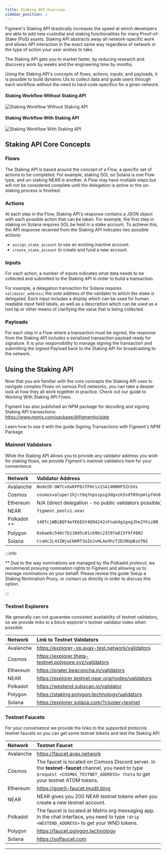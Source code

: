 ```yaml
---
title: Staking API Overview
sidebar_position: 1
---
```




Figment's Staking API drastically increases the speed at which developers are able to add new custodial and staking functionalities for many Proof-of-Stake (PoS) assets. Staking API abstracts away all network-specific work and allows API interaction in the exact same way regardless of network or the type of action your user wishes to take.

The Staking API gets you to market faster, by reducing research and discovery work by weeks and the engineering time by months.

Using the Staking API's concepts of flows, actions, inputs, and payloads, it is possible to build dynamic UIs to collect data and guide users through each workflow without the need to hard code specifics for a given network.

#### Staking Workflow Without Staking API

<img
  src={img1}
  alt="Staking Workflow Without Staking API"
  className="inline-image"
/>

#### Staking Workflow With Staking API

<img
  src={img2}
  alt="Staking Workflow With Staking API"
  className="inline-image"
/>

## Staking API Core Concepts

### Flows

The Staking API is based around the concept of a Flow, a specific set of actions to be completed. For example, staking SOL on Solana is one Flow type, and un-staking NEAR is another.
A Flow may have multiple steps but will not be considered complete until the delegation is active or the un-staking process is finished.

### Actions

At each step in the Flow, Staking API's response contains a JSON object with each possible action that can be taken. For example, the first step in staking on Solana requires SOL be held in a stake account. To achieve this, the API response received from the Staking API indicates two possible actions:

- `assign_stake_account` to use an existing inactive account.
- `create_stake_account` to create and fund a new account.

### Inputs

For each action, a number of inputs indicates what data needs to be collected and submitted to the Staking API in order to build a transaction.

For example, a delegation transaction for Solana requires `validator_address`; the vote address of the validator to which the stake is delegated.
Each input includes a display which can be used for human readable input field labels, as well as a description which can be used as a tool tip or other means of clarifying the value that is being collected.

### Payloads

For each step in a Flow where a transaction must be signed, the response from the Staking API includes a serialized transaction payload ready for signature. It is your responsibility to manage signing the transaction and submitting the signed Payload back to the Staking API for broadcasting to the network.

## Using the Staking API

Now that you are familiar with the core concepts the Staking API uses to navigate complex Flows on various PoS networks, you can take a deeper look at how they all work together in practice. Check out our guide to <Link to="/guides/staking-api/working-with-staking-api-flows">Working With Staking API Flows</Link>.

Figment has also published an NPM package for decoding and signing Staking API transactions: https://www.npmjs.com/package/@figmentio/slate

Learn how to use it with the guide <Link to="/guides/staking-api/figment-signing-transactions">Signing Transactions with Figment's NPM Package</Link>

### Mainnet Validators

While the Staking API allows you to provide any validator address you wish for staking flows, we provide Figment's mainnet validators here for your convenience.

| Network       | Validator Address                                                                                                                                                       |
| :------------ | :---------------------------------------------------------------------------------------------------------------------------------------------------------------------- |
| Avalanche     | <Link to="https://subnets.avax.network/validators/NodeID-GW7CvXwkPFDsfFHrix1SA148NHF5ZnSXs">`NodeID-GW7CvXwkPFDsfFHrix1SA148NHF5ZnSXs`</Link>                           |
| Cosmos        | <Link to="https://www.mintscan.io/cosmos/validators/cosmosvaloper1hjct6q7npsspsg3dgvzk3sdf89spmlpfdn6m9d">`cosmosvaloper1hjct6q7npsspsg3dgvzk3sdf89spmlpfdn6m9d`</Link> |
| Ethereum      | N/A (direct delegation - no public validators possible)                                                                                                                 |
| NEAR          | <Link to="https://explorer.near.org/accounts/figment.poolv1.near">`figment.poolv1.near`</Link>                                                                          |
| Polkadot \*\* | <Link to="https://polkadot.subscan.io/account/148TcjWBiBQT4oYE6EGY4Q94242sFnaG4g1gogJhe2Yhiz8N">`148TcjWBiBQT4oYE6EGY4Q94242sFnaG4g1gogJhe2Yhiz8N`</Link>               |
| Polygon       | <Link to="https://staking.polygon.technology/validators/87">`0x6ae6c540c7b110d5c01cb9bc23297a013f9f4982`</Link>                                                         |
| Solana        | <Link to="https://explorer.solana.com/address/CcaHc2L43ZWjwCHART3oZoJvHLAe9hzT2DJNUpBzoTN1">`CcaHc2L43ZWjwCHART3oZoJvHLAe9hzT2DJNUpBzoTN1`</Link>                       |

:::info

\*\* Due to the way nominations are managed by the Polkadot protocol, we recommend proxying nomination rights to Figment and allowing us to manage nominations on your behalf. Please review the guide <Link to="/guides/staking-api/polkadot/nomination-proxy">Setup a Staking Nomination Proxy</Link>, or <Link to="mailto:staking@figment.io">contact us directly</Link> in order to discuss this option.

:::

### Testnet Explorers

We generally can not guarantee consistent availability of testnet validators, so we provide links to a block explorer's testnet validator index when possible.

| Network   | Link to Testnet Validators                                                                                                      |
| :-------- | :------------------------------------------------------------------------------------------------------------------------------ |
| Avalanche | <Link to="https://explorer-xp.avax-test.network/validators">https://explorer-xp.avax-test.network/validators</Link>             |
| Cosmos    | <Link to="https://explorer.theta-testnet.polypore.xyz/validators">https://explorer.theta-testnet.polypore.xyz/validators</Link> |
| Ethereum  | <Link to="https://prater.beaconcha.in/validators">https://prater.beaconcha.in/validators</Link>                                 |
| NEAR      | <Link to="https://explorer.testnet.near.org/nodes/validators">https://explorer.testnet.near.org/nodes/validators</Link>         |
| Polkadot  | <Link to="https://westend.subscan.io/validator">https://westend.subscan.io/validator</Link>                                     |
| Polygon   | <Link to="https://staking.polygon.technology/validators">https://staking.polygon.technology/validators</Link>                   |
| Solana    | <Link to="https://explorer.solana.com/?cluster=testnet">https://explorer.solana.com/?cluster=testnet</Link>                     |

### Testnet Faucets

For your convenience we provide the links to the supported protocols testnet faucets so you can get some testnet tokens and test the Staking API.

| Network   | Testnet Faucet                                                                                                                                                                                                                    |
| :-------- | :-------------------------------------------------------------------------------------------------------------------------------------------------------------------------------------------------------------------------------- |
| Avalanche | <Link to="https://faucet.avax.network">https://faucet.avax.network</Link>                                                                                                                                                         |
| Cosmos    | The faucet is located on Comsos <Link to="https://discord.gg/cosmosnetwork">Discord server.</Link> In the **testnet-faucet** channel, you need to type `$request <COSMOS_TESTNET_ADDRESS> theta` to get your testnet ATOM tokens. |
| Ethereum  | <Link to="https://goerli-faucet.mudit.blog">https://goerli-faucet.mudit.blog</Link>                                                                                                                                               |
| NEAR      | NEAR gives you 200 NEAR testnet tokens when you create a new testnet account.                                                                                                                                                     |
| Polkadot  | The faucet is located at <Link to="https://matrix.to/#/#westend_faucet:matrix.org">Matrix.org messaging app.</Link> In the chat interface, you need to type `!drip <WESTEND_ADDRESS>` to get your WND tokens.                     |
| Polygon   | <Link to="https://faucet.polygon.technology">https://faucet.polygon.technology</Link>                                                                                                                                             |
| Solana    | <Link to="https://solfaucet.com">https://solfaucet.com</Link>                                                                                                                                                                     |

---
